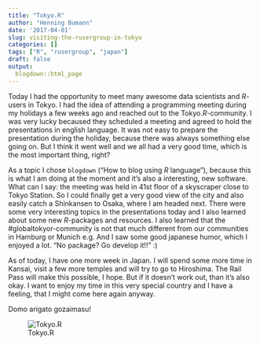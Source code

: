 ```yaml
---
title: "Tokyo.R"
author: "Henning Bumann"
date: '2017-04-01'
slug: visiting-the-rusergroup-in-tokyo
categories: []
tags: ["R", "rusergroup", "japan"]
draft: false
output:
  blogdown::html_page
---
```


Today I had the opportunity to meet many awesome data scientists and *R*-users in Tokyo. I had the idea of attending a programming meeting during my holidays a few weeks ago and reached out to the Tokyo.*R*-community. I was very lucky becaused they scheduled a meeting and agreed to hold the presentations in english language. It was not easy to prepare the presentation during the holiday, because there was always something else going on. But I think it went well and we all had a very good time, which is the most important thing, right?

As a topic I chose `blogdown` ("How to blog using *R* language"), because this is what I am doing at the moment and it's also a interesting, new software. What can I say: the meeting was held in 41st floor of a skyscraper close to Tokyo Station. So I could finally get a very good view of the city and also easily catch a Shinkansen to Osaka, where I am headed next. There were some very interesting topics in the presentations today and I also learned about some new *R*-packages and resources. I also learned that the #globaltokyor-community is not that much different from our communities in Hamburg or Munich e.g. And I saw some good japanese humor, which I enjoyed a lot. "No package? Go develop it!!" :)

As of today, I have one more week in Japan. I will spend some more time in Kansai, visit a few more temples and will try to go to Hiroshima. The Rail Pass will make this possible, I hope. But if it doesn't work out, than it's also okay. I want to enjoy my time in this very special country and I have a feeling, that I might come here again anyway.

Domo arigato gozaimasu!

![Tokyo.R](/img/tokyo_r.jpg)